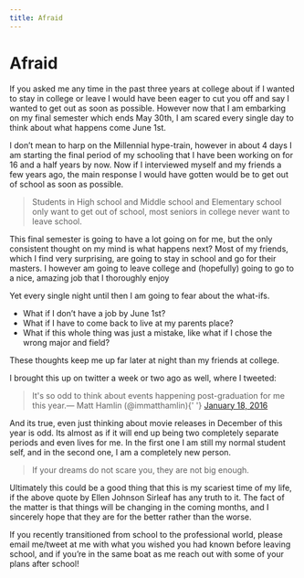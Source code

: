 ```yaml
---
title: Afraid
---
```


# Afraid

If you asked me any time in the past three years at college about if I wanted to stay in college or leave I would have been eager to cut you off and say I wanted to get out as soon as possible. However now that I am embarking on my final semester which ends May 30th, I am scared every single day to think about what happens come June 1st.

I don’t mean to harp on the Millennial hype-train, however in about 4 days I am starting the final period of my schooling that I have been working on for 16 and a half years by now. Now if I interviewed myself and my friends a few years ago, the main response I would have gotten would be to get out of school as soon as possible.

> Students in High school and Middle school and Elementary school only want to get out of school, most seniors in college never want to leave school.

This final semester is going to have a lot going on for me, but the only consistent thought on my mind is what happens next? Most of my friends, which I find very surprising, are going to stay in school and go for their masters. I however am going to leave college and (hopefully) going to go to a nice, amazing job that I thoroughly enjoy

Yet every single night until then I am going to fear about the what-ifs.

- What if I don’t have a job by June 1st?
- What if I have to come back to live at my parents place?
- What if this whole thing was just a mistake, like what if I chose the wrong major and field?

These thoughts keep me up far later at night than my friends at college.

I brought this up on twitter a week or two ago as well, where I tweeted:

<blockquote class="twitter-tweet tw-align-center" lang="en">
  <p lang="en" dir="ltr">
    It&#39;s so odd to think about events happening post-graduation for me this
    year.&mdash; Matt Hamlin (@immatthamlin){' '}
    <a href="https://twitter.com/immatthamlin/status/688932733490343938">
      January 18, 2016
    </a>
  </p>
</blockquote>

And its true, even just thinking about movie releases in December of this year is odd. Its almost as if it will end up being two completely separate periods and even lives for me. In the first one I am still my normal student self, and in the second one, I am a completely new person.

> If your dreams do not scare you, they are not big enough.

Ultimately this could be a good thing that this is my scariest time of my life, if the above quote by Ellen Johnson Sirleaf has any truth to it. The fact of the matter is that things will be changing in the coming months, and I sincerely hope that they are for the better rather than the worse.

If you recently transitioned from school to the professional world, please email me/tweet at me with what you wished you had known before leaving school, and if you’re in the same boat as me reach out with some of your plans after school!
